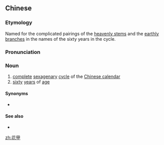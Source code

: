 ==Chinese==
{{zh-forms|intricate; complicated|{{nowrap|''[[甲子|first term of the cycle]]''}}}}
{{wikipedia|Chinese sexagenary cycle}}

===Etymology===
Named for the complicated pairings of the [[heavenly stem]]s and the [[earthly branch]]es in the names of the sixty years in the cycle.

===Pronunciation===
{{zh-pron
|m=huājiǎ
|c=faa1 gaap3
|h=pfs=fâ-kap
|cat=n
}}

===Noun===
{{zh-noun}}

# [[complete]] [[sexagenary]] [[cycle]] of the [[Chinese calendar]]
# [[sixty]] [[year]]s of [[age]]

====Synonyms====
* {{zh-l|甲子}}

====See also====
* {{zh-l|干支}}

[[zh:花甲]]